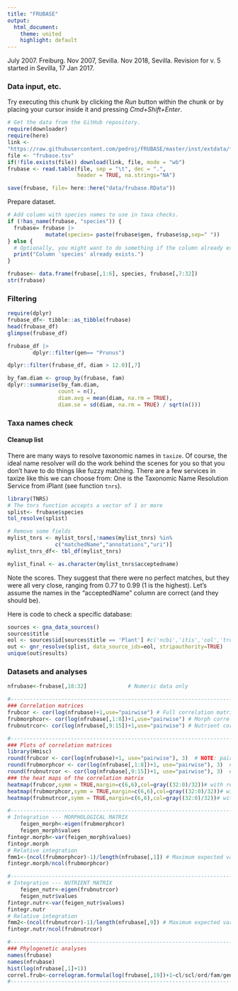 ```yaml
---
title: "FRUBASE"
output:
  html_document:
    theme: united
    highlight: default
---
```


July 2007. Freiburg. Nov 2007, Sevilla. Nov 2018, Sevilla. Revision for v. 5 started in
Sevilla, 17 Jan 2017.

### Data input, etc.

Try executing this chunk by clicking the *Run* button within the chunk or by placing your
cursor inside it and pressing *Cmd+Shift+Enter*.

```r
# Get the data from the GitHub repository.
require(downloader)
require(here)
link <-
"https://raw.githubusercontent.com/pedroj/FRUBASE/master/inst/extdata/frubase.tsv"
file <- "frubase.tsv"
if(!file.exists(file)) download(link, file, mode = "wb")
frubase <- read.table(file, sep = "\t", dec = ".", 
                      header = TRUE, na.strings="NA")

save(frubase, file= here::here("data/frubase.RData"))

```

Prepare dataset.

```r
# Add column with species names to use in taxa checks.
if (!has_name(frubase, "species")) {
  frubase= frubase |> 
    		mutate(species= paste(frubase$gen, frubase$sp,sep=" "))
} else {
  # Optionally, you might want to do something if the column already exists
  print("Column 'species' already exists.")
}

frubase<- data.frame(frubase[,1:6], species, frubase[,7:32])
str(frubase)

```

### Filtering

```r
require(dplyr)
frubase_df<- tibble::as_tibble(frubase)
head(frubase_df)
glimpse(frubase_df)

frubase_df |>
        dplyr::filter(gen== "Prunus") 

dplyr::filter(frubase_df, diam > 12.0)[,7]

by_fam.diam <- group_by(frubase, fam)
dplyr::summarise(by_fam.diam,
                count = n(),
                diam.avg = mean(diam, na.rm = TRUE),
                diam.se = sd(diam, na.rm = TRUE) / sqrt(n()))

```

### Taxa names check

#### Cleanup list

There are many ways to resolve taxonomic names in `taxize`. Of course, the ideal name
resolver will do the work behind the scenes for you so that you don't have to do things
like fuzzy matching. There are a few services in taxize like this we can choose from: One
is the Taxonomic Name Resolution Service from iPlant (see function `tnrs`).

```r
library(TNRS)
# The tnrs function accepts a vector of 1 or more
splist<- frubase$species
tol_resolve(splist)

# Remove some fields
mylist_tnrs <- mylist_tnrs[,!names(mylist_tnrs) %in%
               c("matchedName","annotations","uri")]
mylist_tnrs_df<- tbl_df(mylist_tnrs)

mylist_final <- as.character(mylist_tnrs$acceptedname)

```

Note the scores. They suggest that there were no perfect matches, but they were all very
close, ranging from 0.77 to 0.99 (1 is the highest). Let's assume the names in the
"acceptedName" column are correct (and they should be).

Here is code to check a specific database:

```r
sources <- gna_data_sources()
sources$title
eol <- sources$id[sources$title == 'Plant'] #c('ncbi','itis','col','tropicos')
out <- gnr_resolve(splist, data_source_ids=eol, stripauthority=TRUE)
unique(out$results)

```

### Datasets and analyses

```r
nfrubase<-frubase[,18:32]             # Numeric data only

#-------------------------------------------------------------------------
### Correlation matrices
frubcor <- cor(log(nfrubase)+1,use="pairwise") # Full correlation matrix
frubmorphcor<- cor(log(nfrubase[,1:8])+1,use="pairwise") # Morph correlation matrix
frubnutrcor<- cor(log(nfrubase[,9:15])+1,use="pairwise") # Nutrient correlation matrix

#-------------------------------------------------------------------------
### Plots of correlation matrices
library(Hmisc)
round(frubcor <- cor(log(nfrubase)+1, use="pairwise"), 3)  # NOTE: pairwise
round(frubmorphcor <- cor(log(nfrubase[,1:8])+1, use="pairwise"), 3)  # NOTE: pairwise
round(frubnutrcor <- cor(log(nfrubase[,9:15])+1, use="pairwise"), 3)  # NOTE: pairwise
### the heat maps of the correlation matrix
heatmap(frubcor,symm = TRUE,margin=c(6,6),col=gray((32:0)/32))# with reorder()
heatmap(frubmorphcor,symm = TRUE,margin=c(6,6),col=gray((32:0)/32))# with reorder()
heatmap(frubnutrcor,symm = TRUE,margin=c(6,6),col=gray((32:0)/32))# with reorder()

#---------------------------------------------------------------------------
# Integration --- MORPHOLOGICAL MATRIX
	feigen_morph<-eigen(frubmorphcor)
	feigen_morph$values
fintegr.morph<-var(feigen_morph$values)
fintegr.morph
# Relative integration
fmm1<-(ncol(frubmorphcor)-1)/length(nfrubase[,1]) # Maximum expected variance
fintegr.morph/ncol(frubmorphcor)

#---------------------------------------------------------------------------
# Integration --- NUTRIENT MATRIX
	feigen_nutr<-eigen(frubnutrcor)
	feigen_nutr$values
fintegr.nutr<-var(feigen_nutr$values)
fintegr.nutr
# Relative integration
fmm2<-(ncol(frubnutrcor)-1)/length(nfrubase[,9]) # Maximum expected variance
fintegr.nutr/ncol(frubnutrcor)

#---------------------------------------------------------------------------
### Phylogenetic analyses
names(frubase)
names(nfrubase)
hist(log(nfrubase[,1]+1))
correl.frub<-correlogram.formula(log(frubase[,19])+1~cl/scl/ord/fam/gen,use="pairwise.complete.obs")
#---------------------------------------------------------------------------

```
